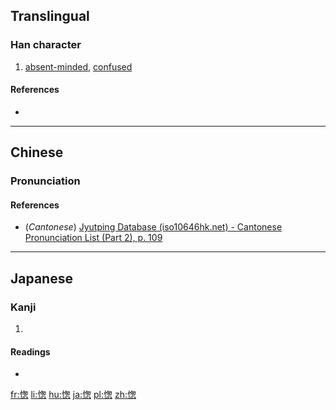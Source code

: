 ==Translingual==

===Han character===
{{Han char|rn=61|rad=心|as=09|sn=13|four=|canj=PPKP|ids=⿰忄怱}}

# [[absent-minded]], [[confused]]

====References====
* {{Han ref|kx=0395.260|dkj=10956|dj=0734.020|hdz=42330.110|uh=6121|ud=24865}}

----

==Chinese==
{{zh-forms}}

===Pronunciation===
{{zh-pron
|m=zǒng,lèng
|c=zung2
|mc=y
|oc=y
|ma=
|cat=a
}}

====References====
* (''Cantonese'') [http://www.iso10646hk.net/jp/document/download.jsp Jyutping Database (iso10646hk.net) - Cantonese Pronunciation List (Part 2), p. 109]

----

==Japanese==

===Kanji===
{{ja-kanji|grade=|rs=心09}}

# {{defn|lang=ja|sort=心09}}

====Readings====
* {{ja-readings|on=[[そう]] (sō), [[す]] (su)|kun=}}

[[fr:愡]]
[[li:愡]]
[[hu:愡]]
[[ja:愡]]
[[pl:愡]]
[[zh:愡]]